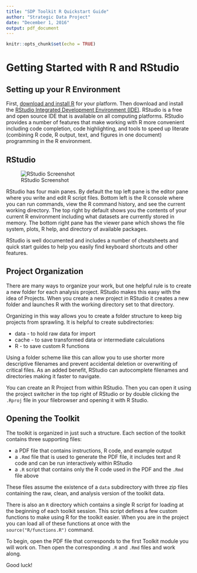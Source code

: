 ```yaml
---
title: "SDP Toolkit R Quickstart Guide"
author: "Strategic Data Project"
date: "December 1, 2016"
output: pdf_document
---
```


```r
knitr::opts_chunk$set(echo = TRUE)
```

# Getting Started with R and RStudio

## Setting up your R Environment

First, [download and install R](https://www.r-project.org/) for your platform. 
Then download and install the 
[RStudio Integrated Development Environment (IDE)](https://www.rstudio.com/products/rstudio/download/). RStudio 
is a free and open source IDE that is available on all computing platforms. 
RStudio provides a number of features that make working with R more convenient 
including code completion, code highlighting, and tools to speed up literate 
(combining R code, R output, text, and figures in one document) programming in 
the R environment. 

## RStudio

![RStudio Screenshot](img/RStudioScreenshot.png)

RStudio has four main panes. By default the top left pane is the editor pane 
where you write and edit R script files. Bottom left is the R console where you 
can run commands, view the R command history, and see the current working directory. 
The top right by default shows you the contents of your current R environment 
including what datasets are currently stored in memory. The bottom right pane 
has the viewer pane which shows the file system, plots, R help, and directory 
of available packages. 

RStudio is well documented and includes a number of cheatsheets and quick start 
guides to help you easily find keyboard shortcuts and other features.


## Project Organization

There are many ways to organize your work, but one helpful rule is to create a 
new folder for each analysis project. RStudio makes this easy with the idea of 
Projects. When you create a new project in RStudio it creates a new folder and 
launches R with the working directory set to that directory. 

Organizing in this way allows you to create a folder structure to keep big 
projects from sprawling. It is helpful to create subdirectories:

- data - to hold raw data for import
- cache - to save transformed data or intermediate calculations
- R - to save custom R functions

Using a folder scheme like this can allow you to use shorter more descriptive 
filenames and prevent accidental deletion or overwriting of critical files. 
As an added benefit, RStudio can autocomplete filenames and directories making 
it faster to navigate. 

You can create an R Project from within RStudio. Then you can open it using the 
project switcher in the top right of RStudio or by double clicking the `.Rproj` 
file in your filebrowser and opening it with R Studio.

## Opening the Toolkit

The toolkit is organized in just such a structure. Each section of the toolkit 
contains three supporting files:

- a PDF file that contains instructions, R code, and example output
- a `.Rmd` file that is used to generate the PDF file, it includes text and R 
code and can be run interactively within RStudio
- a `.R` script that contains only the R code used in the PDF and the `.Rmd` file 
above

These files assume the existence of a `data` subdirectory with three zip files 
containing the raw, clean, and analysis version of the toolkit data. 

There is also an `R` directory which contains a single R script for loading at 
the beginning of each toolkit session. This script defines a few custom functions 
to make using R for the toolkit easier. When you are in the project you can load 
all of these functions at once with the `source("R/functions.R")` command. 

To begin, open the PDF file that corresponds to the first Toolkit module you will 
work on. Then open the corresponding `.R` and `.Rmd` files and work along. 

Good luck!
